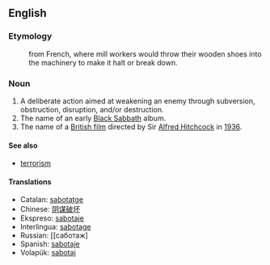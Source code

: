 ==English==
===Etymology===
:from French, where mill workers would throw their wooden shoes into the machinery to make it halt or break down.

===Noun===
#A deliberate action aimed at weakening an enemy through subversion, obstruction, disruption, and/or destruction. 
#The name of an early [[Black Sabbath]] album.
#The name of a [[British film]] directed by Sir [[Alfred Hitchcock]] in [[1936]].

====See also====
*[[terrorism]]

====Translations====
*Catalan: [[sabotatge]]
*Chinese: [[阴谋破坏]]
*Ekspreso: [[sabotaje]]
*Interlingua: [[sabotage]]
*Russian: [[саботаж]
*Spanish: [[sabotaje]]
*Volapük: [[sabotaj]]